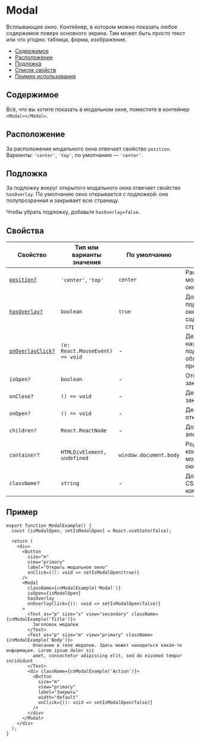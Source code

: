 
# Modal

Всплывающее окно. Контейнер, в котором можно показать любое содержимое поверх основного экрана.
Там может быть просто текст или что угодно: таблица, форма, изображение.

- [Содержимое](#содержимое)
- [Расположение](#расположение)
- [Подложка](#подложка)
- [Список свойств](#свойства)
- [Пример использования](#пример)

## Содержимое

Всё, что вы хотите показать в модальном окне, поместите в контейнер `<Modal></Modal>`.

<ModalExample />


## Расположение

За расположение модального окна отвечает свойство `position`. Варианты: `'center'`, `'top'`,
по умолчанию — `'center'`.


<ModalExampleTop />

<ModalExampleCenter />

## Подложка

За подложку вокруг открытого модального окна отвечает свойство `hasOverlay`. По умолчанию
окно открывается с подложкой: она полупрозрачная и закрывает всю страницу.

Чтобы убрать подложку, добавьте `hasOverlay=false`.

<ModalExampleNoOverlay />

## Свойства

| Свойство                       | Тип или варианты значения       | По умолчанию           | Описание                                                     |
| ------------------------------ | ------------------------------- | ---------------------- | ------------------------------------------------------------ |
| [`position?`](#расположение)   | `'center'`, `'top'`             | `center`               | Расположение модального окна                                 |
| [`hasOverlay?`](#подложка)     | `boolean`                       | `true`                 | Добавляет подложку вокруг окна — поверх содержимого страницы |
| [`onOverlayClick?`](#подложка) | `(e: React.MouseEvent) => void` | -                      | Действие по нажатию на подложку —  область за пределами окна |
| `isOpen?`                      | `boolean`                       | -                      | Открывает и закрывает окно                                   |
| `onClose?`                     | `() => void`                    | -                      | Действие при закрытии окна                                   |
| `onOpen?`                      | `() => void`                    | -                      | Действие при открытии окна                                   |
| `children?`                    | `React.ReactNode`               | -                      | Дочерние элементы                                            |
| `container?`                   | `HTMLDivElement, undefined`     | `window.document.body` | Родителький контейнер для модального окна                    |
| `className?`                   | `string`                        | -                      | Дополнительный CSS-класс компонента                          |

## Пример

```tsx
export function ModalExample() {
  const [isModalOpen, setIsModalOpen] = React.useState(false);

  return (
    <div>
      <Button
        size="m"
        view="primary"
        label="Открыть модальное окно"
        onClick={(): void => setIsModalOpen(true)}
      />
      <Modal
        className={cnModalExample('Modal')}
        isOpen={isModalOpen}
        hasOverlay
        onOverlayClick={(): void => setIsModalOpen(false)}
      >
        <Text as="p" size="s" view="secondary" className={cnModalExample('Title')}>
          Заголовок модалки
        </Text>
        <Text as="p" size="m" view="primary" className={cnModalExample('Body')}>
          Описание в теле модалки. Здесь может находиться какая-то информация. Lorem ipsum dolor sit
          amet, consectetur adipiscing elit, sed do eiusmod tempor incididunt
        </Text>
        <div className={cnModalExample('Action')}>
          <Button
            size="m"
            view="primary"
            label="Закрыть"
            width="default"
            onClick={(): void => setIsModalOpen(false)}
          />
        </div>
      </Modal>
    </div>
  );
}
```

